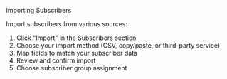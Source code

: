 Importing Subscribers

Import subscribers from various sources:
1. Click "Import" in the Subscribers section
2. Choose your import method (CSV, copy/paste, or third-party service)
3. Map fields to match your subscriber data
4. Review and confirm import
5. Choose subscriber group assignment